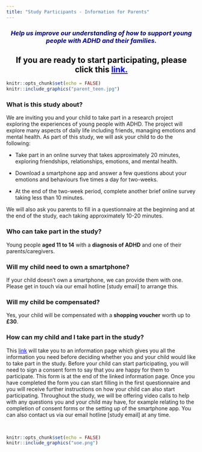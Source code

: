 ```yaml
---
title: "Study Participants - Information for Parents"
---
```

<h3 style="text-align: center;"><span style="color:darkblue">*Help us improve our understanding of how to support young people with ADHD and their families.*</span></h3> 
<h2 style="text-align: center;"><span style="color:black">If you are ready to start participating, please click this <a href="https://edinburgh.eu.qualtrics.com/jfe/form/SV_agdkr7R72tsPHcq" style="color: blue;">link.</a></span></h2> 
```r
knitr::opts_chunk$set(echo = FALSE)
knitr::include_graphics("parent_teen.jpg")
``` 
### What is this study about?
We are inviting you and your child to take part in a research project exploring the experiences of young people with ADHD. The project will explore many aspects of daily life including friends, managing emotions and mental health. As part of this study, we will ask your child to do the following:

- Take part in an online survey that takes approximately 20 minutes, exploring friendships, relationships, emotions, and mental health.  

- Download a smartphone app and answer a few questions about your emotions and behaviours five times a day for two-weeks.

- At the end of the two-week period, complete another brief online survey taking less than 10 minutes. 

We will also ask you parents to fill in a questionnaire at the beginning and at the end of the study, each taking approximately 10-20 minutes.

### Who can take part in the study?
Young people **aged 11 to 14** with a **diagnosis of ADHD** and one of their parents/caregivers.

### Will my child need to own a smartphone?
If your child doesn't own a smartphone, we can provide them with one. Please get in touch via our email hotline [study email] to arrange this.

### Will my child be compensated?
Yes, your child will be compensated with a **shopping voucher** worth up to **£30**.

### How can my child and I take part in the study?
This <a href="https://edinburgh.eu.qualtrics.com/jfe/form/SV_agdkr7R72tsPHcq" style="color: blue;">link</a> will take you to an information page which gives you all the information you need before deciding whether you and your child would like to take part in the study. Before your child can start participating, you will need to sign a consent form to say that you are happy for them to participate. This form is at the end of the linked information page. Once you have completed the form you can start filling in the first questionnaire and you will receive further instructions on how your child can also start participating. Throughout the study, we will be offering video calls to help with any questions you and your child may have, for example relating to the completion of consent forms or the setting up of the smartphone app. You can also contact us via our email hotline [study email] at any time.

&nbsp;<br>

```r
knitr::opts_chunk$set(echo = FALSE)
knitr::include_graphics("uoe.png")
``` 
